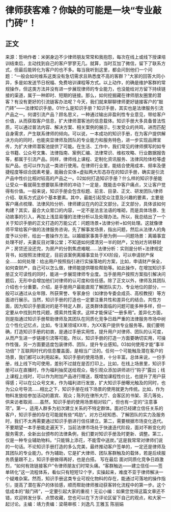 # 律师获客难？你缺的可能是一块“专业敲门砖”！
## 正文
来源：哲响作者：米粥身边不少律师朋友常常和我抱怨，每次在线上或线下授课培训结束后，主动找到自己的客户寥寥无几。就算，当时互加了微信，留下了联系方式，但最后能转化为客户的也不多。每当我听到这里，都会问到他们一个问题：“一般会如何维系这类没有急切需求且熟悉度不高的客群？”大家的回答大同小异，多是如发送节日祝福、免费培训课程等方式。以上动作，的确是维护客群的常规操作，但这类方法并没有进一步展现律师的专业能力，也没能给对方留下持续链接的渠道，属于一种即时、短期的链接。那么，如何挖掘藏在律师朋友圈里的潜客？有没有更好的引流链客办法呢？今天，我们就来聊聊律师更好链接客户的“敲门砖”——法律知识手册。01什么是知识手册？知识手册，其实也是法律服务引流产品之一。何谓引流产品？顾名思义，一种通过输出非盈利性专业意见，带给客户价值，从而获取客户信息，扩大律师潜客池的信息载体。知识手册大多具备普法性质，可以通过普法内容、解决方案、相关案例的展示，引发受众的共鸣，进而匹配自身需求，产生联系律师的倾向。可以说，一本成功的知识手册，在为客户提供解决方向的同时，也能突显律师及团队的专业能力和服务特色，进一步实现品牌宣传，为扩大律师潜客池提供了可能。在生活、工作中，我们常见的律师撰写的如专业书籍、公众号文集、法律指南、案例汇编、法律常识、维权攻略、行业数据报告等，都属于引流产品。同样，律师线上课程、定制化资讯服务、法律风险体检等虚拟产品，也可以作为这一类进行使用。在律师行业里，能结合使用成本、频率及便捷程度等综合因素考量，能融合实体+虚拟两大形态存在的知识手册，确实是引流产品中性价比相对较高的产品之一。02如何打造知识手册？什么样的知识手册能让受众一看就萌生想要联系律师的冲动？一定是，既能击中客户痛点，又让客户觉得有价值。一般来说，知识手册会包含标题、前言、目录、正文、研发团队/律师介绍、联系方式这6个基本要素。其中，最能引起受众注意及兴趣的要素，主要是客户痛点梳理、法律风险分析、律师建议在内的正文部分。正文部分，具体该如何构建？其实，最合大众胃口的内容，一定不是法言法语的堆砌，而是具体场景、生动故事的引入，再加上浅显易懂的法律分析以及处理办法。所以，我总结出了一个关于知识手册的正文打造的万能公式：问题场景+法律分析+如何处理。这就像律师平常给客户做的法律服务咨询，先了解事发场景，指出问题，然后从法律人的角度予以分析，给出一套操作方法。以婚姻家事类手册为例——问题场景：离婚事宜处理不好，夫妻反目对簿公堂；不知道如何摸清另一半的财产，又怕对方转移财产；房贷还没还完，为房产的分割焦虑难眠……法律分析：实则是分析+法律规定背书，如按照法律规定，目前该案例离婚事宜处于XX阶段，可以申请财产保全……如何处理：给出用户按照指引进行实操落地的方案，比如，申请财产保全，如何查财产，自己可以怎么做，律师能提供哪些帮助等。如此操作，在增加知识手册正文可读性的同时，能进一步展现律师专业度。当手册用户按照方案指引解决问题后，无形中会增加他们对律师的认可度和信任感。除了正文以外，律师及其团队介绍也十分重要。介绍，是手册用户最能直观了解团队实力、专业地位的部分，一般可以通过从业年限、所获荣誉、专家身份（如律协专委会成员、高校教授）等方面进行展示。当然，知识手册的打造也一定要注重共性和差异化的结合。共性方面，因为知识手册面对的是不特定人群，这类群体面临的问题可能多种多样，但一定要从中找到共性问题，摸索共性需求。这样才能保证“一册多用”。差异化方面，则是指通过知识手册帮助律师及其团队在同质化竞争日趋严重的法律服务市场中树立个性化记忆点，比如，专注某领域XX年，为XX客户提供专业服务等。我们要明确，打造知识手册的初衷，是通过手册实用性，提升用户对律师、团队的认可度，从而产生进一步链接引流等可能。所以，知识手册的打造一方面要确切实用，可操作性强，另一方面要适度包装律师、团队，提升专业感知。03如何使用才能“事半功倍”？互联网时代的信息覆盖面，是相当广泛的。任何一个可能触及潜在客户的场景，我们都可以利用起来。知识手册的使用场景，十分丰富。总体来说，一份手册，线上线下均可使用，差别不过就在是否打印上。比如，在线上场景里，知识手册可以在直播时，作为福利抽奖送给观众，吸引观众添加讲师进行“钩子”露出；线上课程上线时，可以作为附加产品进行赠送，既增加课程性价比，也提升了用户获得感；可以在公众号文末，作为福利进行发放，扩大知识手册曝光触及的同时，也为公众号导流……相比之下，知识手册在线下场景的使用就更为传统。比如，作为物料发放给参加活动的嘉宾、观众；陈列在律所大厅、会客区的书架、茶几等处，供来访者取阅……虽然，知识手册的使用场景相对较广，但也有一定的“注意事项”。第一，适用人群多为初次建立关系的不特定群体。面对已经建立信任关系的客户，知识手册的存在可能就有些“鸡肋”。对方已经知悉、了解团队的实力及服务时，我们不太再需要通过知识手册进行信任建立。第二，需要根据市场变化迭代。不要期望一本手册能走遍天下，当前法律市场处于快速迭代阶段，面对不断变化的服务需求，全新出台颁布的法律条例，我们要对知识手册及时更新、调整。第三，仅是一种专业辅助物料。“只能锦上添花，不能雪中送炭。”这是我常常对律师们说的一句话。不论知识手册打造的多么完美，最终推动客户签单的，一定还是律师及其团队的专业能力。作为辅助，它是扩大律师、团队客群触及的载体，若是后续服务质量跟不上，知识手册做得再好，也是白搭。 写在最后 面对同质化竞争日趋激烈，“如何有效链接客户”令律师朋友们时常头痛。“客群触达——建立信任——签单转化”这一流程体系，看似只有短短12个字，实操起来，难度不亚于律师解决一个疑难杂案。然而，知识手册这类专业可视化物料的存在，能通过可落地的操作指引，提高了潜在客户的体验感，顺而帮助律师推动获客转化流程中的第一步。这个低成本的“敲门砖”，一定要引起大家的重视！无讼小编：如果您觉得这篇文章还不错，欢迎转发分享、点赞收藏，您也可以在下方评论区留下自己的观点，和大家一起讨论。主编：靖力责编：梁萌审核：刘逸凡 王雅玉 陈丽娟